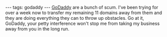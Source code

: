 ---
tags: godaddy
---
[[GoDaddy]] are a bunch of scum. I've been trying for over a week now to transfer my remaining 11 domains away from them and they are doing everything they can to throw up obstacles. Go at it, GoDaddy, your petty interference won't stop me from taking my business away from you in the long run.
